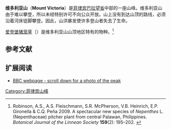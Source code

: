 {{Infobox mountain
| 名称 = 维多利亚山
| 照片 = 
| 海拔 = 1709米<ref name=ferranti>{{cite web|url=http://www.peaklist.org/WWlists/ultras/philippines.html|title=Philippine Mountains - 29 Mountain Summits with Prominence of 1,500 meters or greater|last=de Ferranti|first=Jonathan|coauthors=Aaron Maizlish|accessdate=2011-01-31|archive-date=2015-02-17|archive-url=https://web.archive.org/web/20150217134056/http://www.peaklist.org/WWlists/ultras/philippines.html|dead-url=no}}</ref>
| 類別 = [[超基性岩|超基性岩]]
| 位置 = [[菲律宾|菲律宾]][[巴拉望省|巴拉望省]]
| lat_d = 9 | lat_m = 21 | lat_s = 54 | lat_NS = N
| long_d = 118 | long_m = 20 | long_s = 03 | long_EW = E
| region_code = PH
}}

'''维多利亚山'''（'''Mount Victoria'''）是[[菲律宾|菲律宾]][[巴拉望省|巴拉望省]]中部的一座山峰。维多利亚山由于难以攀登，所以未经特别许可不向公众开放。山上没有到达山顶的路线，必须沿着河床徒脚攀登。因此，山洪暴发使许多登山者失去了生命。

[[爱登堡猪笼草|爱登堡猪笼草]]（{{small|''N. attenboroughii''}}）是维多利亚山山顶地区特有的物种。<ref name=Robinson>Robinson, A.S., A.S. Fleischmann, S.R. McPherson, V.B. Heinrich, E.P. Gironella & C.Q. Peña 2009. A spectacular new species of ''Nepenthes'' L. (Nepenthaceae) pitcher plant from central Palawan, Philippines. ''Botanical Journal of the Linnean Society'' '''159'''(2): 195–202. {{DOI|10.1111/j.1095-8339.2008.00942.x}}</ref>

== 参考文献 ==
{{reflist}}

== 扩展阅读 ==
<div class="references-small">
*[http://news.bbc.co.uk/earth/hi/earth_news/newsid_8195000/8195029.stm BBC webpage - scroll down for a photo of the peak]
</div>

[[Category:菲律宾山峰|Category:菲律宾山峰]]